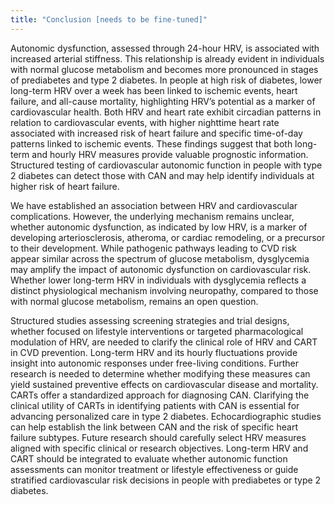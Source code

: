 ```yaml
---
title: "Conclusion [needs to be fine-tuned]"
---
```


Autonomic dysfunction, assessed through 24-hour HRV, is associated with increased arterial stiffness. This relationship is already evident in individuals with normal glucose metabolism and becomes more pronounced in stages of prediabetes and type 2 diabetes. In people at high risk of diabetes, lower long-term HRV over a week has been linked to ischemic events, heart failure, and all-cause mortality, highlighting HRV's potential as a marker of cardiovascular health. Both HRV and heart rate exhibit circadian patterns in relation to cardiovascular events, with higher nighttime heart rate associated with increased risk of heart failure and specific time-of-day patterns linked to ischemic events. These findings suggest that both long-term and hourly HRV measures provide valuable prognostic information. Structured testing of cardiovascular autonomic function in people with type 2 diabetes can detect those with CAN and may help identify individuals at higher risk of heart failure.

We have established an association between HRV and cardiovascular complications. However, the underlying mechanism remains unclear, whether autonomic dysfunction, as indicated by low HRV, is a marker of developing arteriosclerosis, atheroma, or cardiac remodeling, or a precursor to their development. While pathogenic pathways leading to CVD risk appear similar across the spectrum of glucose metabolism, dysglycemia may amplify the impact of autonomic dysfunction on cardiovascular risk. Whether lower long-term HRV in individuals with dysglycemia reflects a distinct physiological mechanism involving neuropathy, compared to those with normal glucose metabolism, remains an open question.

Structured studies assessing screening strategies and trial designs, whether focused on lifestyle interventions or targeted pharmacological modulation of HRV, are needed to clarify the clinical role of HRV and CART in CVD prevention. Long-term HRV and its hourly fluctuations provide insight into autonomic responses under free-living conditions. Further research is needed to determine whether modifying these measures can yield sustained preventive effects on cardiovascular disease and mortality. CARTs offer a standardized approach for diagnosing CAN. Clarifying the clinical utility of CARTs in identifying patients with CAN is essential for advancing personalized care in type 2 diabetes. Echocardiographic studies can help establish the link between CAN and the risk of specific heart failure subtypes. Future research should carefully select HRV measures aligned with specific clinical or research objectives. Long-term HRV and CART should be integrated to evaluate whether autonomic function assessments can monitor treatment or lifestyle effectiveness or guide stratified cardiovascular risk decisions in people with prediabetes or type 2 diabetes.



